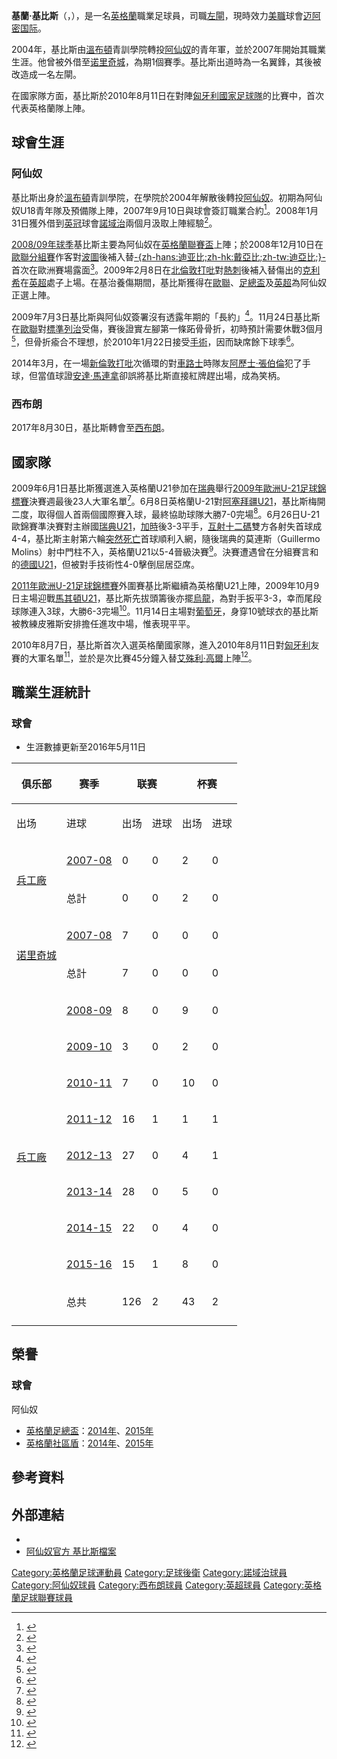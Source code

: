 {{noteta
|G1=arsenal
|G2=FAcup
|G3=英超
|G4=足球
|G5=UEFA
|T=zh-hans:基兰·吉布斯;zh-hk:基蘭·基比斯;zh-tw:基蘭·吉布斯;
|1=zh-hans:吉布斯;zh-hk:基比斯;zh-tw:吉布斯;
}}
{{Infobox football biography
| name = 基蘭·基比斯<br />''Kieran Gibbs''
| image              = Kieran Gibbs 05-10-2014 1.jpg
| image_size         = 200
| fullname           = Kieran James Ricardo Gibbs<ref name=Hugman2010-11>{{cite book |editor-first=Barry J. |editor-last=Hugman |title=The PFA Footballers' Who's Who 2010–11 |year=2010 |publisher=Mainstream Publishing |location=Edinburgh |isbn=978-1-84596-601-0 |page=165}}</ref>
| birth_date         = {{birth date and age|1989|9|26|df=y}}<ref name=Hugman2010-11/>
| birth_place        =  {{ENG}}[[蘭貝斯|蘭貝斯]]
| height             = {{convert|1.79|m|abbr=on}}<ref>{{cite web|url=https://www.premierleague.com/players/3046/Kieran-Gibbs/overview|title=Player Profile: Kieran Gibbs|publisher=Premier League|accessdate=16 February 2017|archive-date=2017-08-08|archive-url=https://web.archive.org/web/20170808154733/https://www.premierleague.com/players/3046/Kieran-Gibbs/overview|dead-url=no}}</ref>
|         currentclub = [[迈阿密国际足球俱乐部|迈阿密国际]]
|          clubnumber = 3
|            position = [[左閘|左閘]]
| youthyears1        = 2001–2004 |youthclubs1 =  [[溫布頓足球會|溫布頓]]
| youthyears2        = 2004–2007 |youthclubs2 =  [[阿森纳足球俱乐部|阿森纳]]
| years1             = 2007–2017 |clubs1      = [[阿森纳足球俱乐部|阿森纳]]                            |caps1 = 137 |goals1 = 2
| years2             = 2008      |clubs2      = → [[诺里奇城足球俱乐部|诺里奇城]]（外借） |caps2 = 7  |goals2 = 0
| years3             = 2017– 2021    |clubs3      =  [[西布罗姆维奇足球俱乐部|西布罗姆维奇]]             |caps3 = 93 |goals3 = 5
| years4             = 2021- |clubs4      =  [[迈阿密国际足球俱乐部|迈阿密国际]] | caps4 = 13 | goals4 = 1
| nationalyears1 = 2007–2008 |nationalteam1 = [[英格蘭19歲以下足球代表隊|英格蘭U19]] |nationalcaps1 = 9  |nationalgoals1 = 0
| nationalyears2 = 2009      |nationalteam2 = [[英格蘭20歲以下足球代表隊|英格蘭U20]] |nationalcaps2 = 1  |nationalgoals2 = 0
| nationalyears3 = 2009–2011 |nationalteam3 = [[英格蘭21歲以下足球代表隊|英格蘭U21]]|nationalcaps3 = 15 |nationalgoals3 = 3
| nationalyears4 = 2010–2015     |nationalteam4 = [[英格蘭足球代表隊|英格蘭]]           |nationalcaps4 = 10  |nationalgoals4 = 0
| club-update         = 2022年2月18日
| nationalteam-update = 2017年6月18日
}}
'''基蘭·基比斯'''（{{lang-en|Kieran Gibbs}}，{{bd|1989年|9月26日|catidx=Gibbs, Kieran}}），是一名[[英格蘭|英格蘭]]職業足球員，司職[[左閘|左閘]]，現時效力[[美職|美職]]球會[[迈阿密国际足球俱乐部|迈阿密国际]]。

2004年，基比斯由[[溫布頓足球會|溫布頓]]青訓學院轉投[[阿仙奴足球會|阿仙奴]]的青年軍，並於2007年開始其職業生涯。他曾被外借至[[诺里奇城足球俱乐部|诺里奇城]]，為期1個賽季。基比斯出道時為一名翼鋒，其後被改造成一名左閘。

在國家隊方面，基比斯於2010年8月11日在對陣[[匈牙利國家足球隊|匈牙利國家足球隊]]的比賽中，首次代表英格蘭隊上陣。

== 球會生涯 ==
===阿仙奴===
基比斯出身於[[溫布頓足球會|溫布頓]]青訓學院，在學院於2004年解散後轉投[[阿仙奴足球會|阿仙奴]]。初期為阿仙奴U18青年隊及預備隊上陣，2007年9月10日與球會簽訂職業合約<ref>{{cite news |language=en |url=http://www.arsenal.com/news/reserves-news/gibbs-and-dunne-delighted-by-pro-contract |title=Gibbs and Dunne delighted by pro contract |publisher=阿仙奴官網 |date=2007-09-20 |accessdate=2009-04-28 |deadurl=yes |archiveurl=https://web.archive.org/web/20090326091959/http://www.arsenal.com/news/reserves-news/gibbs-and-dunne-delighted-by-pro-contract |archivedate=2009-03-26 }}</ref>。2008年1月31日獲外借到[[英冠|英冠]]球會[[諾域治城足球會|諾域治]]兩個月汲取上陣經驗<ref>{{cite news |language=en |url=http://www.skysports.com/story/0,19528,11670_3096817,00.html |title=Canaries swoop for Gibbs |publisher=Sky Sports |date=2008-01-31 |accessdate=2009-04-28 |archive-date=2009-02-11 |archive-url=https://web.archive.org/web/20090211050517/http://www.skysports.com/story/0,19528,11670_3096817,00.html |dead-url=no }}</ref>。

[[2008年至2009年英格蘭超級聯賽|2008/09年球季]]基比斯主要為阿仙奴在[[英格蘭聯賽盃|英格蘭聯賽盃]]上陣；於2008年12月10日在[[2008/09赛季欧洲冠军联赛#分組賽|歐聯分組賽]]作客對[[波圖足球會|波圖]]後補入替[[阿布·迪亚比|-{zh-hans:迪亚比;zh-hk:戴亞比;zh-tw:迪亞比;}-]]首次在歐洲賽場露面<ref>{{cite news |language=en |url=http://www.uefa.com/competitions/ucl/fixturesresults/round=15276/match=302773/report=rp.html |title=Porto pip youthful Arsenal to group summit |publisher=[[UEFA|UEFA]]官網 |date=2008-12-10 |accessdate=2009-04-28 |archive-date=2009-04-21 |archive-url=https://web.archive.org/web/20090421235110/http://www.uefa.com/competitions/ucl/fixturesresults/round=15276/match=302773/report=rp.html |dead-url=no }}</ref>。2009年2月8日在[[北倫敦打吡|北倫敦打吡]]對[[熱刺|熱刺]]後補入替傷出的[[盖尔·克利希|克利希]]在[[英超|英超]]處子上場。在基治養傷期間，基比斯獲得在[[歐洲聯賽冠軍盃|歐聯]]、[[英格蘭足總盃|足總盃]]及[[英超|英超]]為阿仙奴正選上陣。

2009年7月3日基比斯與阿仙奴簽署沒有透露年期的「長約」<ref>{{cite news |language=en |url=http://news.bbc.co.uk/sport2/hi/football/teams/a/arsenal/8133725.stm |title=Gibbs extends contract at Arsenal |publisher=[[BBC|BBC]] Sport |date=2009-07-03 |accessdate=2009-07-04 |archive-date=2009-07-06 |archive-url=https://web.archive.org/web/20090706092359/http://news.bbc.co.uk/sport2/hi/football/teams/a/arsenal/8133725.stm |dead-url=no }}</ref>。11月24日基比斯在[[歐洲聯賽冠軍盃|歐聯]]對[[皇家標準列治|標準列治]]受傷，賽後證實左腳第一條跖骨骨折，初時預計需要休戰3個月<ref>{{cite news |language=en |url=http://news.bbc.co.uk/sport2/hi/football/teams/a/arsenal/8377225.stm |title=Arsenal's Kieran Gibbs out for three months |publisher=[[BBC|BBC]] Sport |date=2009-11-27 |accessdate=2010-01-22 |archive-date=2009-11-30 |archive-url=https://web.archive.org/web/20091130062505/http://news.bbc.co.uk/sport2/hi/football/teams/a/arsenal/8377225.stm |dead-url=no }}</ref>，但骨折瘉合不理想，於2010年1月22日接受[[手術|手術]]，因而缺席餘下球季<ref>{{cite news |language=en |url=http://news.bbc.co.uk/sport2/hi/football/teams/a/arsenal/8472384.stm |title=Arsenal defender Kieran Gibbs ruled out for season |publisher=[[BBC|BBC]] Sport |date=2010-01-21 |accessdate=2010-01-22 |archive-date=2010-01-23 |archive-url=https://web.archive.org/web/20100123090335/http://news.bbc.co.uk/sport2/hi/football/teams/a/arsenal/8472384.stm |dead-url=no }}</ref>。

2014年3月，在一場[[新倫敦打吡|新倫敦打吡]]次循環的對[[車路士|車路士]]時隊友[[阿歷士·張伯倫|阿歷士·張伯倫]]犯了手球，但當值球證[[安達·馬連拿|安達·馬連拿]]卻誤將基比斯直接紅牌趕出場，成為笑柄。

===西布朗===
2017年8月30日，基比斯轉會至[[西布朗足球會|西布朗]]。

== 國家隊 ==
2009年6月1日基比斯獲選進入英格蘭U21參加在[[瑞典|瑞典]]舉行[[2009年歐洲U-21足球錦標賽|2009年歐洲U-21足球錦標賽]]決賽週最後23人大軍名單<ref>{{cite news |language=en |url=http://news.bbc.co.uk/sport2/hi/football/internationals/8070858.stm |title=England Under-21s hit by injuries |publisher=[[BBC|BBC]] Sport |date=2009-06-01 |accessdate=2009-06-09 |archive-date=2009-06-01 |archive-url=https://web.archive.org/web/20090601165338/http://news.bbc.co.uk/sport2/hi/football/internationals/8070858.stm |dead-url=no }}</ref>。6月8日英格蘭U-21對[[阿塞拜疆21歲以下國家足球隊|阿塞拜疆U21]]，基比斯梅開二度，取得個人首兩個國際賽入球，最終協助球隊大勝7-0完場<ref>{{cite news |language=en |url=http://news.bbc.co.uk/sport2/hi/football/internationals/8090460.stm |title=England U21 7-0 Azerbaijan U21 |publisher=[[BBC|BBC]] Sport |date=2009-06-08 |accessdate=2009-06-09 |archive-date=2016-03-05 |archive-url=https://web.archive.org/web/20160305081233/http://news.bbc.co.uk/sport2/hi/football/internationals/8090460.stm |dead-url=no }}</ref>。6月26日U-21歐錦賽準決賽對主辦國[[瑞典21歲以下國家足球隊|瑞典U21]]，[[加時賽|加時]]後3-3平手，[[互射十二碼|互射十二碼]]雙方各射失首球成4-4，基比斯主射第六輪[[突然死亡|突然死亡]]首球順利入網，隨後瑞典的莫連斯（Guillermo Molins）射中門柱不入，英格蘭U21以5-4晉級決賽<ref>{{cite news |language=en |url=http://news.bbc.co.uk/sport2/hi/football/internationals/8116495.stm |title=England U21 3-3 Sweden U21 (aet) |publisher=[[BBC|BBC]] Sport |date=2009-06-26 |accessdate=2009-06-27 |archive-date=2009-06-27 |archive-url=https://web.archive.org/web/20090627012505/http://news.bbc.co.uk/sport2/hi/football/internationals/8116495.stm |dead-url=no }}</ref>。決賽遭遇曾在分組賽言和的[[德國21歲以下國家足球隊|德國U21]]，但被對手技術性4-0擊倒屈居亞席。

[[2011年歐洲U-21足球錦標賽|2011年歐洲U-21足球錦標賽]]外圍賽基比斯繼續為英格蘭U21上陣，2009年10月9日主場迎戰[[馬其頓21歲以下國家足球隊|馬其頓U21]]，基比斯先拔頭籌後亦擺[[烏龍球|烏龍]]，為對手扳平3-3，幸而尾段球隊連入3球，大勝6-3完場<ref>{{cite news |language=en |url=http://www.thefa.com/England/MensUnder-21Team/MatchCentre/2009/EnglandMacedonia/MatchReport.aspx |title=England hit six to see off Macedonia |publisher=[[英格蘭足球總會|''thefa.com'']] |date=2009-10-09 |accessdate=2009-10-10 |archive-date=2009-10-12 |archive-url=https://web.archive.org/web/20091012075759/http://www.thefa.com/England/MensUnder-21Team/MatchCentre/2009/EnglandMacedonia/MatchReport.aspx |dead-url=no }}</ref>。11月14日主場對[[葡萄牙21歲以下國家足球隊|葡萄牙]]，身穿10號球衣的基比斯被教練皮雅斯安排擔任進攻中場，惟表現平平。

2010年8月7日，基比斯首次入選英格蘭國家隊，進入2010年8月11日對[[匈牙利國家足球隊|匈牙利]]友賽的大軍名單<ref>{{cite news|url=http://news.bbc.co.uk/sport1/hi/football/8894651.stm|title=Capello calls up Wilshere, Gibbs and Zamora for England|date=2010-08-07|work=BBC Sport|publisher=British Broadcasting Company|accessdate=2010-08-07}}</ref>，並於是次比賽45分鐘入替[[艾殊利·高爾|艾殊利·高爾]]上陣<ref>{{cite web|url=http://www.arsenal.com/news/news-archive/wilshere-makes-senior-england-debut|title=Gibbs and Wilshere make senior England debuts|date=2010-08-11|accessdate=2010-08-11|archive-date=2010-08-15|archive-url=https://web.archive.org/web/20100815041011/http://www.arsenal.com/news/news-archive/wilshere-makes-senior-england-debut|dead-url=no}}</ref>。

==職業生涯統計==
===球會===
*生涯數據更新至2016年5月11日
<!-- 注: 更新数据统计时，请同时更新信息框! -->
{| class="wikitable" style="text-align:center"
|-
!rowspan="2"|俱乐部
!rowspan="2"|赛季
!colspan="2"|联赛
!colspan="2"|杯赛
!colspan="2"|欧洲赛事
!colspan="2"|总计
|-
!出场
!进球
!出场
!进球
!出场
!进球
!出场
!进球
|-
| rowspan="2"| [[阿仙奴足球會|兵工廠]]
|[[2007年至2008年英格蘭足球超級聯賽|2007-08]]
|0||0||2||0||0||0||2||0
|-
!总計
|0||0||2||0||0||0||2||0
|-
| rowspan="2"| [[诺里奇城足球俱乐部|诺里奇城]]
|[[2007年至2008年英格蘭足球冠軍聯賽|2007-08]]
|7||0||0||0||-||-||7||0
|-
!总計
|7||0||0||0||-||-||7||0
|-
| rowspan="9"| [[阿仙奴足球會|兵工廠]]
|[[2008年至2009年英格蘭超級聯賽|2008-09]]
|8||0||9||0||4||0||21||0
|-
|[[2009年至2010年英格蘭足球超級聯賽|2009-10]]
|3||0||2||0||2||0||7||0
|-
|[[2010年至2011年英格蘭超級聯賽|2010-11]]
|7||0||10||0||3||0||20||0
|-
|[[2011年至2012年英格蘭超級聯賽|2011-12]]
|16||1||1||1||5||1||22||2
|-
|[[2012年至2013年英格蘭足球超級聯賽|2012-13]]
|27||0||4||1||3||0||34||1
|-
|[[2013年至2014年英格蘭足球超級聯賽|2013-14]]
|28||0||5||0||8||1||41||1
|-
|[[2014年至2015年英格蘭足球超級聯賽|2014-15]]
|22||0||4||0||7||1||33||1
|-
|[[2015年至2016年英格蘭足球超級聯賽|2015-16]]
|15||1||8||0||5||0||28||1
|-
!总共
|126||2||43||2||37||3||206||6
|-
|}

== 榮譽 ==
=== 球會 ===
;{{flagicon|ENG}} 阿仙奴
* [[英格蘭足總盃|英格蘭足總盃]]：[[2013-14球季英格蘭足總盃|2014年]]、[[2015年英格兰足总杯决赛|2015年]]
* [[英格蘭社區盾|英格蘭社區盾]]：[[2014年英格蘭社區盾|2014年]]、[[2015年英格蘭社區盾|2015年]]

== 參考資料 == 
{{reflist|2}}

== 外部連結 ==
* {{soccerbase|id=46514|name=基蘭·基比斯}}
* [https://web.archive.org/web/20100821023219/http://www.arsenal.com/reserves-youth/players/kieran-gibbs/ 阿仙奴官方 基比斯檔案]

{{西布朗球員名單}}
{{2009年歐洲U21足球錦標賽英格蘭U21參賽名單}}
{{2011年歐洲U21足球錦標賽英格蘭U21參賽名單}}

{{DEFAULTSORT:Gibbs, Kieran}}
[[Category:英格蘭足球運動員|Category:英格蘭足球運動員]]
[[Category:足球後衛|Category:足球後衛]]
[[Category:諾域治球員|Category:諾域治球員]]
[[Category:阿仙奴球員|Category:阿仙奴球員]]
[[Category:西布朗球員|Category:西布朗球員]]
[[Category:英超球員|Category:英超球員]]
[[Category:英格蘭足球聯賽球員|Category:英格蘭足球聯賽球員]]